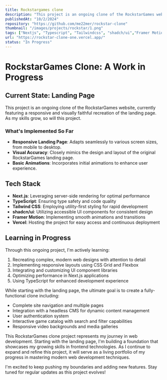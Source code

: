 ```yaml
---
title: Rockstargames clone
description: "This project is an ongoing clone of the RockstarGames website"
publishedAt: "10/2/2024"
repository: "https://github.com/me22mer/rockstar-clone"
thumbnail: "/images/projects/rockstar/1.png"
tags: ["Nextjs", "Typescript", "Tailwindcss", "shadch/ui","Framer Motion", "Vercel"]
url: "https://rockstar-clone-one.vercel.app/"
status: "In Progress"
---
```


# RockstarGames Clone: A Work in Progress

## Current State: Landing Page

This project is an ongoing clone of the RockstarGames website, currently featuring a responsive and visually faithful recreation of the landing page. As my skills grow, so will this project.

### What's Implemented So Far

- **Responsive Landing Page**: Adapts seamlessly to various screen sizes, from mobile to desktop.
- **Visual Accuracy**: Closely mimics the design and layout of the original RockstarGames landing page.
- **Basic Animations**: Incorporates initial animations to enhance user experience.

## Tech Stack

- **Next.js**: Leveraging server-side rendering for optimal performance
- **TypeScript**: Ensuring type safety and code quality
- **Tailwind CSS**: Employing utility-first styling for rapid development
- **shadcn/ui**: Utilizing accessible UI components for consistent design
- **Framer Motion**: Implementing smooth animations and transitions
- **Vercel**: Hosting the project for easy access and continuous deployment

## Learning in Progress

Through this ongoing project, I'm actively learning:

1. Recreating complex, modern web designs with attention to detail
2. Implementing responsive layouts using CSS Grid and Flexbox
3. Integrating and customizing UI component libraries
4. Optimizing performance in Next.js applications
5. Using TypeScript for enhanced development experience

While starting with the landing page, the ultimate goal is to create a fully-functional clone including:

- Complete site navigation and multiple pages
- Integration with a headless CMS for dynamic content management
- User authentication system
- Interactive game catalog with search and filter capabilities
- Responsive video backgrounds and media galleries

This RockstarGames clone project represents my journey in web development. Starting with the landing page, I'm building a foundation that showcases my growing skills in frontend technologies. As I continue to expand and refine this project, it will serve as a living portfolio of my progress in mastering modern web development techniques.

I'm excited to keep pushing my boundaries and adding new features. Stay tuned for regular updates as this project evolves!